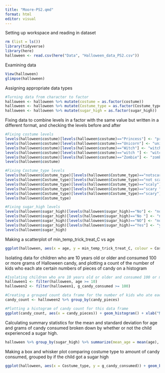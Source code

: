 ```yaml
---
title: "Moore-PS2.qmd"
format: html
editor: visual
---
```


Setting up workspace and reading in dataset

```r
rm (list = ls())
library(tidyverse)
library(here)
halloween <- read.csv(here("Data", "Halloween_data_PS2.csv"))
```

Examining data

```r
View(halloween)
glimpse(halloween)
```

Assigning appropriate data types

```r
#Turning data from character to factor
halloween <- halloween %>% mutate(costume = as.factor(costume))
halloween <- halloween %>% mutate(Costume_type = as.factor(Costume_type))
halloween <- halloween %>% mutate(sugar_high = as.factor(sugar_high))
```

Fixing data to combine levels in a factor with the same value but written in a different format, and checking the levels before and after

```r
#Fixing costume levels
levels(halloween$costume)[levels(halloween$costume)=="Princess"] <- "princess"
levels(halloween$costume)[levels(halloween$costume)=="Unicorn"] <- "unicorn"
levels(halloween$costume)[levels(halloween$costume)=="Witch"] <- "witch"
levels(halloween$costume)[levels(halloween$costume)=="witch "] <- "witch"
levels(halloween$costume)[levels(halloween$costume)=="Zombie"] <- "zombie"
levels(halloween$costume)

#Fixing Costume_type levels
levels(halloween$Costume_type)[levels(halloween$Costume_type)=="notscary"] <- "Not scary"
levels(halloween$Costume_type)[levels(halloween$Costume_type)=="not scary"] <- "Not scary"
levels(halloween$Costume_type)[levels(halloween$Costume_type)=="scaly"] <- "Scary"
levels(halloween$Costume_type)[levels(halloween$Costume_type)=="scary "] <- "Scary"
levels(halloween$Costume_type)[levels(halloween$Costume_type)=="scary"] <- "Scary"
levels(halloween$Costume_type)

#Fixing sugar_high levels
levels(halloween$sugar_high)[levels(halloween$sugar_high)=="No"] <- "no"
levels(halloween$sugar_high)[levels(halloween$sugar_high)=="No "] <- "no"
levels(halloween$sugar_high)[levels(halloween$sugar_high)=="NO"] <- "no"
levels(halloween$sugar_high)[levels(halloween$sugar_high)=="Yes"] <- "yes"
levels(halloween$sugar_high)
```

Making a scatterplot of min_temp_trick_treat_C vs age

```r
ggplot(halloween, aes(x = age, y = min_temp_trick_treat_C, colour = Costume_type, shape = Costume_type)) + geom_point(size = 3) + theme_bw() + xlab("Age of trick-or-treater (years)") + ylab("Minimum temperature while out (C)") + labs(caption = "Figure 1. Minimum temperature that kids will trick-or-treat before going home as a function of each child's age and costume type.") + theme(plot.caption = element_text(color = "darkgrey", face="italic"))
```

Isolating data for children who are 10 years old or older and consumed 100 or more grams of Halloween candy, and plotting a count of the number of kids who each ate certain numbers of pieces of candy on a histogram

```r
#Isolating children who are 10 years old or older and consumed 100 or more grams of Halloween candy
halloween1 <- filter(halloween, age >= 10)
halloween2 <- filter(halloween1, g_candy_consumed >= 100)

#Creating a grouped count data frame for the number of kids who ate each amount of candy
candy_count <- halloween2 %>% group_by(candy_pieces)

#Plotting a histogram of candy count for this data frame
ggplot(candy_count, aes(x = candy_pieces)) + geom_histogram() + xlab("Number of candy pieces eaten") + ylab("Count") + labs(caption = "Figure 2. Count of number of children (age 10 and older and who consumed at least 100 grams of candy) eating different numbers of pieces of candy.") + theme(plot.caption = element_text(color = "darkgrey", face="italic"))
```

Calculating summary statistics for the mean and standard deviation for age and grams of candy consumed broken down by whether or not the child experienced a sugar high.

```r
halloween %>% group_by(sugar_high) %>% summarize(mean_age = mean(age), sd_age = sd(age), mean_g_candy_consumed = mean(g_candy_consumed), sd_g_candy_consumes = sd(g_candy_consumed)) %>% View
```

Making a box and whisker plot comparing costume type to amount of candy consumed, grouped by if the child got a sugar high

```r
ggplot(halloween, aes(x = Costume_type, y = g_candy_consumed)) + geom_boxplot() + facet_wrap(~sugar_high) + theme_bw() + geom_point(color = "orange") + xlab("Costume type") + ylab("Amount of candy consumed (g)") + labs(caption = "Figure 3. Box and whisker plot showing amount of candy consumed by children wearing different types of Halloween costume seperated according to whether the child experienced a resulting sugar high (no vs. yes).") + theme(plot.caption = element_text(color = "darkgrey", face="italic")) 
```
